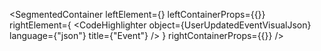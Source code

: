 
<SegmentedContainer
  leftElement={<UserUpdatedEventDesc />}
  leftContainerProps={{}}
  rightElement={
    <CodeHighlighter
      object={UserUpdatedEventVisualJson}
      language={"json"}
      title={"Event"}
    />
  }
  rightContainerProps={{}}
/>
